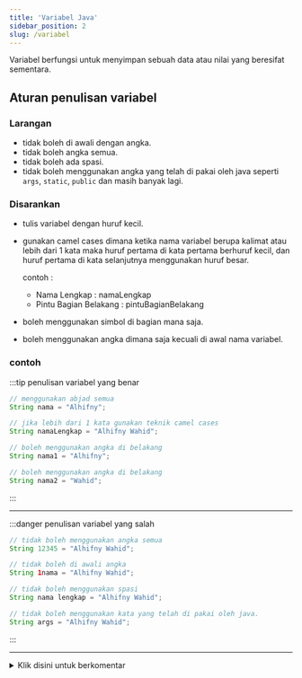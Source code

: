 ```yaml
---
title: 'Variabel Java'
sidebar_position: 2
slug: /variabel
---
```


Variabel berfungsi untuk menyimpan sebuah data atau nilai yang beresifat sementara.

## Aturan penulisan variabel

### Larangan
- tidak boleh di awali dengan angka.
- tidak boleh angka semua.
- tidak boleh ada spasi.
- tidak boleh menggunakan angka yang telah di pakai oleh java seperti `args`, `static`, `public` dan masih banyak lagi.

### Disarankan
- tulis variabel dengan huruf kecil.
- gunakan camel cases dimana ketika nama variabel berupa kalimat atau lebih dari 1 kata maka huruf pertama di kata pertama berhuruf kecil, dan huruf pertama di kata selanjutnya menggunakan huruf besar.

  contoh : 
  - Nama Lengkap : namaLengkap
  - Pintu Bagian Belakang : pintuBagianBelakang


- boleh menggunakan simbol di bagian mana saja.
- boleh menggunakan angka dimana saja kecuali di awal nama variabel.

### contoh
:::tip penulisan variabel yang benar

```java
// menggunakan abjad semua
String nama = "Alhifny"; 

// jika lebih dari 1 kata gunakan teknik camel cases
String namaLengkap = "Alhifny Wahid"; 

// boleh menggunakan angka di belakang
String nama1 = "Alhifny"; 

// boleh menggunakan angka di belakang
String nama2 = "Wahid"; 
```
:::

<hr />

:::danger penulisan variabel yang salah

```java
// tidak boleh menggunakan angka semua
String 12345 = "Alhifny Wahid"; 

// tidak boleh di awali angka
String 1nama = "Alhifny Wahid"; 

// tidak boleh menggunakan spasi
String nama lengkap = "Alhifny Wahid"; 

// tidak boleh menggunakan kata yang telah di pakai oleh java.
String args = "Alhifny Wahid"; 
```
:::


<hr />
<details>
<summary id="sinal">Klik disini untuk berkomentar</summary>
<comentar />
</details>